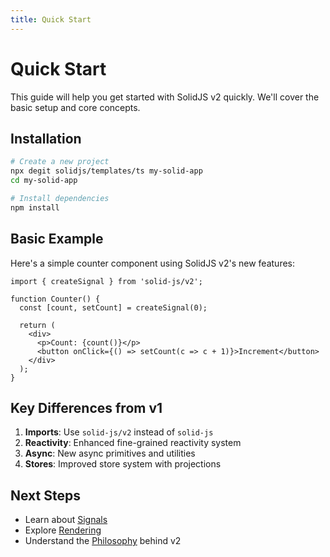 ```yaml
---
title: Quick Start
---
```


# Quick Start

This guide will help you get started with SolidJS v2 quickly. We'll cover the basic setup and core concepts.

## Installation

```bash
# Create a new project
npx degit solidjs/templates/ts my-solid-app
cd my-solid-app

# Install dependencies
npm install
```

## Basic Example

Here's a simple counter component using SolidJS v2's new features:

```tsx
import { createSignal } from 'solid-js/v2';

function Counter() {
  const [count, setCount] = createSignal(0);
  
  return (
    <div>
      <p>Count: {count()}</p>
      <button onClick={() => setCount(c => c + 1)}>Increment</button>
    </div>
  );
}
```

## Key Differences from v1

1. **Imports**: Use `solid-js/v2` instead of `solid-js`
2. **Reactivity**: Enhanced fine-grained reactivity system
3. **Async**: New async primitives and utilities
4. **Stores**: Improved store system with projections

## Next Steps

- Learn about [Signals](/signals)
- Explore [Rendering](/rendering)
- Understand the [Philosophy](/philosophy) behind v2

